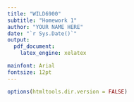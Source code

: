 ```yaml
---
title: "WILD6900"
subtitle: "Homework 1"
author: "YOUR NAME HERE"
date: "`r Sys.Date()`"
output: 
  pdf_document:
    latex_engine: xelatex

mainfont: Arial
fontsize: 12pt
---
```


```r
options(htmltools.dir.version = FALSE)
```



